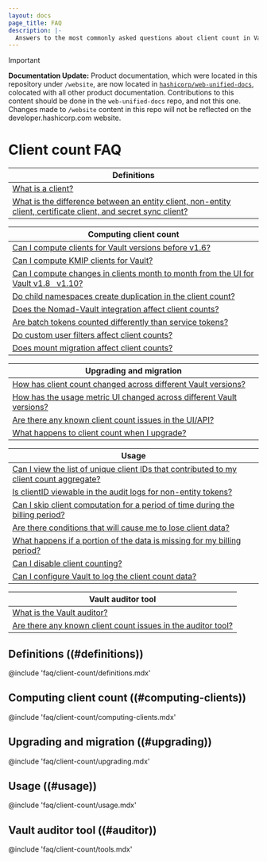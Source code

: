 ```yaml
---
layout: docs
page_title: FAQ
description: |-
  Answers to the most commonly asked questions about client count in Vault.
---
```


> [!IMPORTANT]  
> **Documentation Update:** Product documentation, which were located in this repository under `/website`, are now located in [`hashicorp/web-unified-docs`](https://github.com/hashicorp/web-unified-docs), colocated with all other product documentation. Contributions to this content should be done in the `web-unified-docs` repo, and not this one. Changes made to `/website` content in this repo will not be reflected on the developer.hashicorp.com website.

# Client count FAQ

| Definitions             |
| ----------------------- |
| [What is a client?](#what-is-a-client) |
| [What is the difference between an entity client, non-entity client, certificate client, and secret sync client?](#eclient-vs-neclient) |

| Computing client count  |
| ----------------------- |
| [Can I compute clients for Vault versions before v1.6?](#before-1-6) |
| [Can I compute KMIP clients for Vault?](#kmip) |
| [Can I compute changes in clients month to month from the UI for Vault v1.8 &nbsp; v1.10?](#month-to-month) |
| [Do child namespaces create duplication in the client count?](#namespace-dupes) |
| [Does the Nomad-Vault integration affect client counts?](#nomad) |
| [Are batch tokens counted differently than service tokens?](#batch-tokens) |
| [Do custom user filters affect client counts?](#custom-filters) |
| [Does mount migration affect client counts?](#mount-migration) |

| Upgrading and migration |
| ----------------------- |
| [How has client count changed across different Vault versions?](#logic-improvements) |
| [How has the usage metric UI changed across different Vault versions?](#ui-improvements) |
| [Are there any known client count issues in the UI/API?](#uiapi-ki) |
| [What happens to client count when I upgrade?](#what-happens-at-upgrade) |

| Usage                   |
| ----------------------- |
| [Can I view the list of unique client IDs that contributed to my client count aggregate?](#view-data) |
| [Is clientID viewable in the audit logs for non-entity tokens?](#clientid-in-logs) |
| [Can I skip client computation for a period of time during the billing period?](#skip-computation) |
| [Are there conditions that will cause me to lose client data?](#lost-data) |
| [What happens if a portion of the data is missing for my billing period?](#missing-data) |
| [Can I disable client counting?](#disable-client-count) |
| [Can I configure Vault to log the client count data?](#log-client-count) |

| Vault auditor tool      |
| ----------------------- |
| [What is the Vault auditor?](##vault-auditor) |
| [Are there any known client count issues in the auditor tool?](#auditor-ki) |

## Definitions ((#definitions))

@include 'faq/client-count/definitions.mdx'

## Computing client count ((#computing-clients))

@include 'faq/client-count/computing-clients.mdx'

## Upgrading and migration ((#upgrading))

@include 'faq/client-count/upgrading.mdx'

## Usage ((#usage))

@include 'faq/client-count/usage.mdx'

## Vault auditor tool ((#auditor))

@include 'faq/client-count/tools.mdx'
